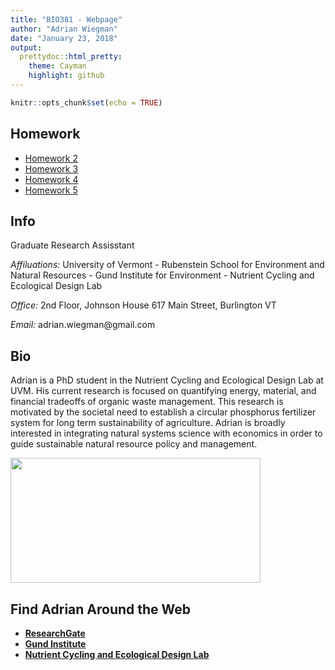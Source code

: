 ```yaml
---
title: "BIO381 - Webpage"
author: "Adrian Wiegman"
date: "January 23, 2018"
output:
  prettydoc::html_pretty:
    theme: Cayman
    highlight: github
---
```

```r
knitr::opts_chunk$set(echo = TRUE)
```
## Homework
 - [Homework 2](HW2/homework02.html)
 - [Homework 3](HW3/homework03.pdf)
 - [Homework 4](HW4/homework04.html)
 - [Homework 5](HW5/homework05.html)
 

## Info

Graduate Research Assisstant

*Affiluations:*
University of Vermont
  - Rubenstein School for Environment and Natural Resources
  - Gund Institute for Environment
  - Nutrient Cycling and Ecological Design Lab

*Office:* 
2nd Floor, Johnson House 617 Main Street, Burlington VT

*Email:* 
adrian.wiegman@gmail.com

## Bio

Adrian is a PhD student in the Nutrient Cycling and Ecological Design Lab at UVM. His current research is focused on quantifying energy, material, and financial tradeoffs of organic waste management. This research is motivated by the societal need to establish a circular phosphorus fertilizer system for long term sustainability of agriculture. Adrian is broadly interested in integrating natural systems science with economics in order to guide sustainable natural resource policy and management.


<img src="Adrian.jpg" width="400" height="200" />

## Find Adrian Around the Web 
- [**ResearchGate**](https://www.researchgate.net/profile/Adrian_Wiegman)
- [**Gund Institute**](https://www.uvm.edu/gund/profiles/adrian-wiegman)
- [**Nutrient Cycling and Ecological Design Lab**](http://nced.weebly.com/team.html)
